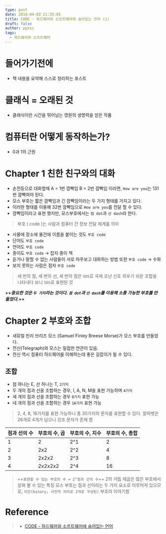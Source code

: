 ```yaml
---
type: post
date: 2018-04-03 21:35:05
title: CODE - 하드웨어와 소프트웨어에 숨어있는 언어 (1)
draft: false
author: ppzxc
tags:
  - 하드웨어와 소프트웨어
---
```


# 들어가기전에

- 책 내용을 요약해 스스로 정리하는 포스트

# 클래식 = 오래된 것

- 클래식이란 시간을 뛰어넘는 영원의 생명력을 얻은 작품

# 컴퓨터란 어떻게 동작하는가?

- 0과 1의 근원

# Chapter 1 친한 친구와의 대화

- 손전등으로 대화할때 A = 1번 깜빡임 B = 2번 깜빡임 이라면, `How are you`는 131번 깜빡여야 된다.
- 모스 부호는 짧은 깜빡임과 긴 깜빡임이라는 두 가지 형태를 가지고 있다.
- 이러한 형태를 이용해 32번 깜빡임으로 `How are you`를 전달 할 수 있다.
- 깜빡임이라고 표현 했지만, 모스부호에서는 `점 dot`과 `선 dash`라 한다.

> 부호 ( code )는 사람과 컴퓨터 간 정보 전달 체계를 의미

- 사물에 장소에 물건에 이름을 붙이는 것도 `부호 code`
- 단어도 `부호 code`
- 언어도 `부호 code`
- 종이도 `부호 code` -> 잡지 종이 책
- 듣거나 말할 수 없는 사람들이 서로 마주보고 대화하는 방법 또한 `부호 code` -> 수화
- 보지 못하는 사람은 점자 `부호 code`

> 세 번의 점, 세 번의 선, 세 번의 점은 `SOS`로 국제 조난 신호
> 외우기 쉬운 조합을 나타내다 보니 `SOS`로 표현된 것

**++_중요한 것은 `두 가지`라는 것이다. `점 dot`과 `선 dash`를 이용해 소통 가능한 부호를 만들었다._++**

# Chapter 2 부호와 조합

- 새뮤얼 핀리 브리즈 모스 (Samuel Finley Breese Morse)가 모스 부호를 만들었다.
- 전신(Telegraph)와 모스는 밀접한 연관이 있음.
- 전신 역시 컴퓨터 하드웨어를 이해하는데 좋은 길잡이가 될 수 있다.

## 조합

- 점 하나는 E, 선 하나는 T, `2가지`
- 두 개의 점과 선을 조합하는 경우, I, A, N, M을 표현 가능하며 `4가지`
- 세 개의 점과 선을 조합하는 경우 `8가지` 표현 가능
- 네 개의 점과 선을 조합하는 경우 `16가지` 표현 가능

> 2, 4, 8, 16가지를 표현 가능하니 총 30가지의 문자를 표현할 수 있다.
> 알파벳은 26개로 4개가 남으니 강조 문자가 존재 함

| 점과 선의 수 | 부호의 수, 곱 | 부호의 수, 지수 | 부호의 수, 총합 |
| ------------ | ------------- | --------------- | --------------- |
| 1            | 2             | 2^1             | 2               |
| 2            | 2x2           | 2^2             | 4               |
| 3            | 2x2x2         | 2^3             | 8               |
| 4            | 2x2x2x2       | 2^4             | 16              |

> ++`표현할 수 있는 부호의 수 = 2^점과 선의 수`++
> 2의 거듭 제곱은 많은 부호에서 살펴 볼 수 있는 특징
> 모스 부호는 점과 선이라는 두 가지 요소로 이루어져 있으므로, `이진(binary; 사전적 의미로 2개로 구성된)` 부호라 이야기함

# Reference

> - [CODE - 하드웨어와 소프트웨어에 숨어있는 언어](http://www.aladin.co.kr/shop/wproduct.aspx?ItemId=53051178)
